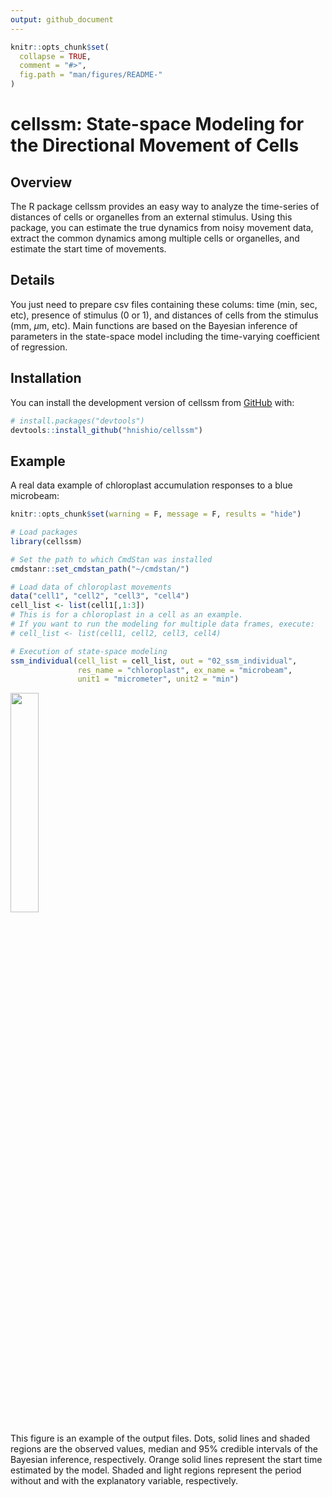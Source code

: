 ```yaml
---
output: github_document
---
```


<!-- README.md is generated from README.Rmd. Please edit that file -->

```r
knitr::opts_chunk$set(
  collapse = TRUE,
  comment = "#>",
  fig.path = "man/figures/README-"
)
```

# cellssm: State-space Modeling for the Directional Movement of Cells

<!-- badges: start -->
<!-- badges: end -->

## Overview

The R package cellssm provides an easy way to analyze the time-series of distances of cells or organelles from an external stimulus. Using this package, you can estimate the true dynamics from noisy movement data, extract the common dynamics among multiple cells or organelles, and estimate the start time of movements.

## Details

You just need to prepare csv files containing these colums: time (min, sec, etc), presence of stimulus (0 or 1), and distances of cells from the stimulus (mm, $\mu$m, etc). Main functions are based on the Bayesian inference of parameters in the state-space model including the time-varying coefficient of regression.

## Installation

You can install the development version of cellssm from [GitHub](https://github.com/) with:

``` r
# install.packages("devtools")
devtools::install_github("hnishio/cellssm")
```

## Example

A real data example of chloroplast accumulation responses to a blue microbeam:

```r
knitr::opts_chunk$set(warning = F, message = F, results = "hide")
```

```r
# Load packages
library(cellssm)

# Set the path to which CmdStan was installed
cmdstanr::set_cmdstan_path("~/cmdstan/")

# Load data of chloroplast movements
data("cell1", "cell2", "cell3", "cell4")
cell_list <- list(cell1[,1:3])
# This is for a chloroplast in a cell as an example.
# If you want to run the modeling for multiple data frames, execute:
# cell_list <- list(cell1, cell2, cell3, cell4)

# Execution of state-space modeling
ssm_individual(cell_list = cell_list, out = "02_ssm_individual",
               res_name = "chloroplast", ex_name = "microbeam",
               unit1 = "micrometer", unit2 = "min")

```

![](man/figures/ssm_individual_cell1_chloroplast1.jpg){width=30%}

This figure is an example of the output files. Dots, solid lines and shaded regions are the observed values, median and 95% credible intervals of the Bayesian inference, respectively. Orange solid lines represent the start time estimated by the model. Shaded and light regions represent the period without and with the explanatory variable, respectively.
